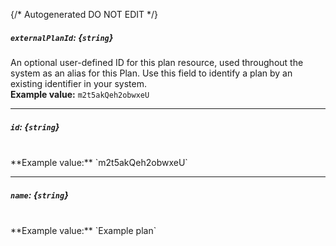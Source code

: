 {/* Autogenerated DO NOT EDIT  */}
##### `externalPlanId`: *{`string`}*
An optional user-defined ID for this plan resource, used throughout the system as an alias for this Plan. Use this field to identify a plan by an existing identifier in your system.
<br/>
**Example value:** `m2t5akQeh2obwxeU`

---
##### `id`: *{`string`}*
<br/>
**Example value:** `m2t5akQeh2obwxeU`

---
##### `name`: *{`string`}*
<br/>
**Example value:** `Example plan`

